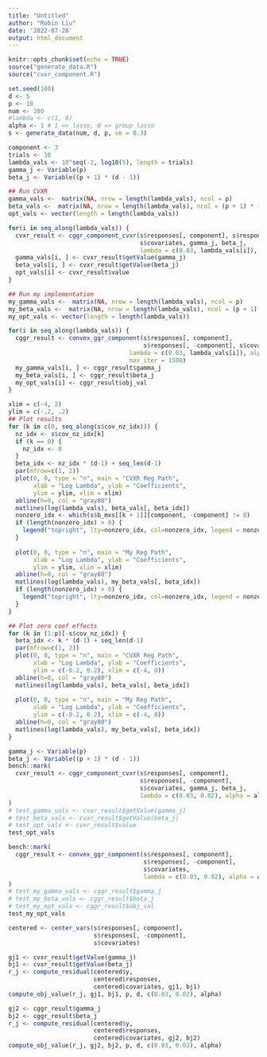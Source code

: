 ```yaml
---
title: "Untitled"
author: "Robin Liu"
date: '2022-07-28'
output: html_document
---
```


```r
knitr::opts_chunk$set(echo = TRUE)
source("generate_data.R")
source("cvxr_component.R")
```

```r
set.seed(100)
d <- 5
p <- 10
num <- 200
#lambda <- c(1, 0)
alpha <- 1 # 1 => lasso, 0 => group lasso
s <- generate_data(num, d, p, ve = 0.3)
```

```r
component <- 3
trials <- 10
lambda_vals <- 10^seq(-2, log10(5), length = trials)
gamma_j <- Variable(p)
beta_j <- Variable((p + 1) * (d - 1))

## Run CVXR
gamma_vals <-  matrix(NA, nrow = length(lambda_vals), ncol = p)
beta_vals <-  matrix(NA, nrow = length(lambda_vals), ncol = (p + 1) * (d - 1))
opt_vals <- vector(length = length(lambda_vals))

for(i in seq_along(lambda_vals)) {
  cvxr_result <- cggr_component_cvxr(s$responses[, component], s$responses[, -component],
                                     s$covariates, gamma_j, beta_j,
                                     lambda = c(0.03, lambda_vals[i]), alpha = alpha)
  gamma_vals[i, ] <- cvxr_result$getValue(gamma_j)
  beta_vals[i, ] <- cvxr_result$getValue(beta_j)
  opt_vals[i] <- cvxr_result$value
}
```


```r
## Run my implementation
my_gamma_vals <-  matrix(NA, nrow = length(lambda_vals), ncol = p)
my_beta_vals <-  matrix(NA, nrow = length(lambda_vals), ncol = (p + 1) * (d - 1))
my_opt_vals <- vector(length = length(lambda_vals))

for(i in seq_along(lambda_vals)) {
  cggr_result <- convex_ggr_component(s$responses[, component],
                                      s$responses[, -component], s$covariates,
                                  lambda = c(0.03, lambda_vals[i]), alpha = alpha,
                                  max_iter = 1500)
  my_gamma_vals[i, ] <- cggr_result$gamma_j
  my_beta_vals[i, ] <- cggr_result$beta_j
  my_opt_vals[i] <- cggr_result$obj_val
}
```


```r
xlim = c(-4, 2)
ylim = c(-.2, .2)
## Plot results
for (k in c(0, seq_along(s$cov_nz_idx))) {
  nz_idx <- s$cov_nz_idx[k]
  if (k == 0) {
    nz_idx <- 0
  }
  beta_idx <- nz_idx * (d-1) + seq_len(d-1)
  par(mfrow=c(1, 2))
  plot(0, 0, type = "n", main = "CVXR Reg Path",
       xlab = "Log Lambda", ylab = "Coefficients",
       ylim = ylim, xlim = xlim)
  abline(h=0, col = "gray80")
  matlines(log(lambda_vals), beta_vals[, beta_idx])
  nonzero_idx <- which(s$b_mxs[[k + 1]][component, -component] != 0)
  if (length(nonzero_idx) > 0) {
    legend("topright", lty=nonzero_idx, col=nonzero_idx, legend = nonzero_idx)
  }
  
  plot(0, 0, type = "n", main = "My Reg Path",
       xlab = "Log Lambda", ylab = "Coefficients",
       ylim = ylim, xlim = xlim)
  abline(h=0, col = "gray80")
  matlines(log(lambda_vals), my_beta_vals[, beta_idx])
  if (length(nonzero_idx) > 0) {
    legend("topright", lty=nonzero_idx, col=nonzero_idx, legend = nonzero_idx)
  }
}
```

```r
## Plot zero coef effects
for (k in (1:p)[-s$cov_nz_idx]) {
  beta_idx <- k * (d-1) + seq_len(d-1)
  par(mfrow=c(1, 2))
  plot(0, 0, type = "n", main = "CVXR Reg Path",
       xlab = "Log Lambda", ylab = "Coefficients",
       ylim = c(-0.2, 0.2), xlim = c(-4, 0))
  abline(h=0, col = "gray80")
  matlines(log(lambda_vals), beta_vals[, beta_idx])
  
  plot(0, 0, type = "n", main = "My Reg Path",
       xlab = "Log Lambda", ylab = "Coefficients",
       ylim = c(-0.2, 0.2), xlim = c(-4, 0))
  abline(h=0, col = "gray80")
  matlines(log(lambda_vals), my_beta_vals[, beta_idx])
}
```


```r
gamma_j <- Variable(p)
beta_j <- Variable((p + 1) * (d - 1))
bench::mark(
  cvxr_result <- cggr_component_cvxr(s$responses[, component],
                                     s$responses[, -component],
                                     s$covariates, gamma_j, beta_j,
                                     lambda = c(0.03, 0.02), alpha = alpha)
)
# test_gamma_vals <- cvxr_result$getValue(gamma_j)
# test_beta_vals <- cvxr_result$getValue(beta_j)
# test_opt_vals <- cvxr_result$value
test_opt_vals
```

```r
bench::mark(
  cggr_result <- convex_ggr_component(s$responses[, component],
                                      s$responses[, -component],
                                      s$covariates,
                                      lambda = c(0.03, 0.02), alpha = alpha)
)
# test_my_gamma_vals <- cggr_result$gamma_j
# test_my_beta_vals <- cggr_result$beta_j
# test_my_opt_vals <- cggr_result$obj_val
test_my_opt_vals
```

```r
centered <- center_vars(s$responses[, component],
                        s$responses[, -component],
                        s$covariates)
```


```r
gj1 <- cvxr_result$getValue(gamma_j)
bj1 <- cvxr_result$getValue(beta_j)
r_j <- compute_residual(centered$y,
                        centered$responses,
                        centered$covariates, gj1, bj1)
compute_obj_value(r_j, gj1, bj1, p, d, c(0.03, 0.02), alpha)
```

```r
gj2 <- cggr_result$gamma_j
bj2 <- cggr_result$beta_j
r_j <- compute_residual(centered$y,
                        centered$responses,
                        centered$covariates, gj2, bj2)
compute_obj_value(r_j, gj2, bj2, p, d, c(0.03, 0.02), alpha)
```
